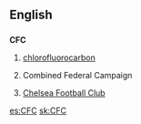 ==English==

==={{initialism}}===
'''CFC'''

# {{organic chemistry}} [[chlorofluorocarbon]]
# {{US}} Combined Federal Campaign
# {{soccer}} [[Chelsea Football Club]]

[[es:CFC]]
[[sk:CFC]]